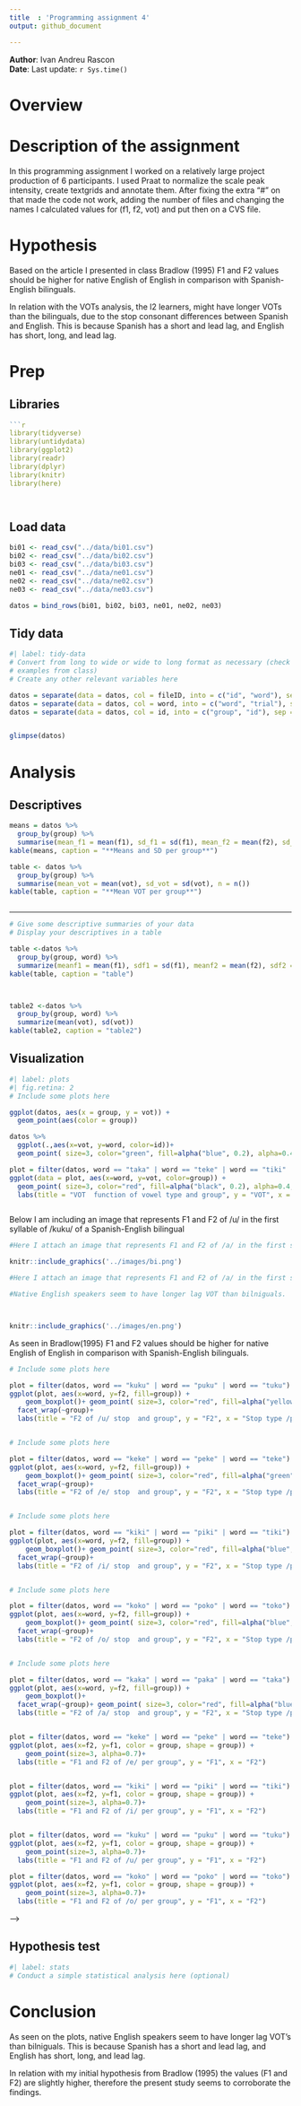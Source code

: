 ```yaml
---
title  : 'Programming assignment 4'
output: github_document

---
```


**Author**: Ivan Andreu Rascon  
**Date**: Last update: `r Sys.time()`


# Overview


# Description of the assignment

In this programming assignment I worked on a relatively large project production of 6 participants. I used Praat to normalize the scale peak intensity, create textgrids and annotate them. After fixing the extra “#” on that made the code not work, adding the number of files and changing the names I calculated values for (f1, f2, vot) and put then on a CVS file. 

# Hypothesis

Based on the article I presented in class Bradlow (1995) F1  and F2 values should be higher for native English of English in comparison with Spanish-English bilinguals. 

In relation with the VOTs analysis, the l2 learners, might have longer VOTs than the bilinguals, due to the stop consonant differences between Spanish and English. This is because Spanish has a short and lead lag, and English has short, long, and lead lag. 




# Prep

## Libraries

```r
```r
library(tidyverse)
library(untidydata)
library(ggplot2)
library(readr)
library(dplyr)
library(knitr)
library(here)
```

```


```

## Load data

```r
bi01 <- read_csv("../data/bi01.csv") 
bi02 <- read_csv("../data/bi02.csv")
bi03 <- read_csv("../data/bi03.csv")
ne01 <- read_csv("../data/ne01.csv")
ne02 <- read_csv("../data/ne02.csv")
ne03 <- read_csv("../data/ne03.csv")

datos = bind_rows(bi01, bi02, bi03, ne01, ne02, ne03)   

```

## Tidy data

```r
#| label: tidy-data
# Convert from long to wide or wide to long format as necessary (check 
# examples from class)
# Create any other relevant variables here 

datos = separate(data = datos, col = fileID, into = c("id", "word"), sep = "_")
datos = separate(data = datos, col = word, into = c("word", "trial"), sep = "(?<=[A-Za-z])(?=[0-9])", extra = "drop", fill = "right")
datos = separate(data = datos, col = id, into = c("group", "id"), sep = "(?<=[A-Za-z])(?=[0-9])")


glimpse(datos)

```

# Analysis

## Descriptives



```r
means = datos %>%
  group_by(group) %>%
  summarise(mean_f1 = mean(f1), sd_f1 = sd(f1), mean_f2 = mean(f2), sd_f2 = sd(f2), mean_vot = mean(vot), sd_vot = sd(vot), n = n())
kable(means, caption = "**Means and SD per group**")
```

```r
table <- datos %>%
  group_by(group) %>%
  summarise(mean_vot = mean(vot), sd_vot = sd(vot), n = n())
kable(table, caption = "**Mean VOT per group**")
```



```r

```
-----


```r
# Give some descriptive summaries of your data 
# Display your descriptives in a table

table <-datos %>%
  group_by(group, word) %>%
  summarize(meanf1 = mean(f1), sdf1 = sd(f1), meanf2 = mean(f2), sdf2 = sd(f2), meanvot = mean(vot), sdvot = sd(vot), n = n() )
kable(table, caption = "table")



table2 <-datos %>%
  group_by(group, word) %>%
  summarize(mean(vot), sd(vot))
kable(table2, caption = "table2")
```










## Visualization

```r
#| label: plots 
#| fig.retina: 2
# Include some plots here

```


```r

ggplot(datos, aes(x = group, y = vot)) +
  geom_point(aes(color = group))

```


```r

datos %>% 
  ggplot(.,aes(x=vot, y=word, color=id))+
  geom_point( size=3, color="green", fill=alpha("blue", 0.2), alpha=0.4, shape=21, stroke=2)


```



```r
plot = filter(datos, word == "taka" | word == "teke" | word == "tiki" | word == "toko" | word == "tuku")
ggplot(data = plot, aes(x=word, y=vot, color=group)) + 
  geom_point( size=3, color="red", fill=alpha("black", 0.2), alpha=0.4, shape=21, stroke=2) +
  labs(title = "VOT  function of vowel type and group", y = "VOT", x = "Vowel type")



```



Below I am including an image that represents F1 and F2 of /u/ in the first syllable of /kuku/ of a Spanish-English bilingual





```r

#Here I attach an image that represents F1 and F2 of /a/ in the first syllable of /kaka/ of a Spanish-English bilingual. VOT differences can algo be distinguished. 

knitr::include_graphics('../images/bi.png')

#Here I attach an image that represents F1 and F2 of /a/ in the first syllable of /kaka/ of a L2 native of english. VOT differences can also be distinguished. 

#Native English speakers seem to have longer lag VOT than bilniguals.



knitr::include_graphics('../images/en.png')
```


As seen in Bradlow(1995) F1  and F2 values should be higher for native English of English in comparison with Spanish-English bilinguals. 



```r
# Include some plots here

plot = filter(datos, word == "kuku" | word == "puku" | word == "tuku")
ggplot(plot, aes(x=word, y=f2, fill=group)) + 
    geom_boxplot()+ geom_point( size=3, color="red", fill=alpha("yellow", 0.2), alpha=0.4, shape=21, stroke=2)+
  facet_wrap(~group)+
  labs(title = "F2 of /u/ stop  and group", y = "F2", x = "Stop type /p/ /t/ /k/")



```


```r
# Include some plots here

plot = filter(datos, word == "keke" | word == "peke" | word == "teke")
ggplot(plot, aes(x=word, y=f2, fill=group)) + 
    geom_boxplot()+ geom_point( size=3, color="red", fill=alpha("green", 0.2), alpha=0.4, shape=21, stroke=2)+
  facet_wrap(~group)+
  labs(title = "F2 of /e/ stop  and group", y = "F2", x = "Stop type /p/ /t/ /k/")



```



```r
# Include some plots here

plot = filter(datos, word == "kiki" | word == "piki" | word == "tiki")
ggplot(plot, aes(x=word, y=f2, fill=group)) + 
    geom_boxplot()+ geom_point( size=3, color="red", fill=alpha("blue", 0.2), alpha=0.4, shape=21, stroke=2)+
  facet_wrap(~group)+
  labs(title = "F2 of /i/ stop  and group", y = "F2", x = "Stop type /p/ /t/ /k/")



```



```r
# Include some plots here

plot = filter(datos, word == "koko" | word == "poko" | word == "toko")
ggplot(plot, aes(x=word, y=f2, fill=group)) + 
    geom_boxplot()+ geom_point( size=3, color="red", fill=alpha("blue", 0.2), alpha=0.4, shape=21, stroke=2)+
  facet_wrap(~group)+
  labs(title = "F2 of /o/ stop  and group", y = "F2", x = "Stop type /p/ /t/ /k/")



```


```r
# Include some plots here

plot = filter(datos, word == "kaka" | word == "paka" | word == "taka")
ggplot(plot, aes(x=word, y=f2, fill=group)) + 
    geom_boxplot()+
  facet_wrap(~group)+ geom_point( size=3, color="red", fill=alpha("blue", 0.2), alpha=0.4, shape=21, stroke=2)+
  labs(title = "F2 of /a/ stop  and group", y = "F2", x = "Stop type /p/ /t/ /k/")



```




```r

plot = filter(datos, word == "keke" | word == "peke" | word == "teke")
ggplot(plot, aes(x=f2, y=f1, color = group, shape = group)) + 
    geom_point(size=3, alpha=0.7)+
  labs(title = "F1 and F2 of /e/ per group", y = "F1", x = "F2")



```






```r

plot = filter(datos, word == "kiki" | word == "piki" | word == "tiki")
ggplot(plot, aes(x=f2, y=f1, color = group, shape = group)) + 
    geom_point(size=3, alpha=0.7)+
  labs(title = "F1 and F2 of /i/ per group", y = "F1", x = "F2")



```





```r

plot = filter(datos, word == "kuku" | word == "puku" | word == "tuku")
ggplot(plot, aes(x=f2, y=f1, color = group, shape = group)) + 
    geom_point(size=3, alpha=0.7)+
  labs(title = "F1 and F2 of /u/ per group", y = "F1", x = "F2")


```






```r
plot = filter(datos, word == "koko" | word == "poko" | word == "toko")
ggplot(plot, aes(x=f2, y=f1, color = group, shape = group)) + 
    geom_point(size=3, alpha=0.7)+
  labs(title = "F1 and F2 of /o/ per group", y = "F1", x = "F2")

```



-->

## Hypothesis test

```r
#| label: stats
# Conduct a simple statistical analysis here (optional)

```


# Conclusion

As seen on the plots, native English speakers seem to have longer lag VOT's than bilniguals. This is because Spanish has a short and lead lag, and English has short, long, and lead lag. 


In relation with my initial hypothesis from Bradlow (1995) the values (F1 and F2) are slightly higher, therefore the present study seems to corroborate the findings. 
